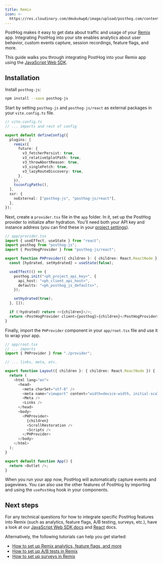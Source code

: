 ```yaml
---
title: Remix
icon: >-
  https://res.cloudinary.com/dmukukwp6/image/upload/posthog.com/contents/docs/integrate/frameworks/remix.svg
---
```



PostHog makes it easy to get data about traffic and usage of your [Remix](https://remix.run/) app. Integrating PostHog into your site enables analytics about user behavior, custom events capture, session recordings, feature flags, and more.

This guide walks you through integrating PostHog into your Remix app using the [JavaScript Web SDK](/docs/libraries/js).

## Installation

Install `posthog-js`:

```bash
npm install --save posthog-js
```

Start by setting `posthog-js` and `posthog-js/react` as external packages in your `vite.config.ts` file.

```ts
// vite.config.ts
// ... imports and rest of config

export default defineConfig({
  plugins: [
    remix({
      future: {
        v3_fetcherPersist: true,
        v3_relativeSplatPath: true,
        v3_throwAbortReason: true,
        v3_singleFetch: true,
        v3_lazyRouteDiscovery: true,
      },
    }),
    tsconfigPaths(),
  ],
  ssr: {
    noExternal: ["posthog-js", "posthog-js/react"],
  },
});
```

Next, create a `provider.tsx` file in the `app` folder. In it, set up the PostHog provider to initialize after hydration. You'll need both your API key and instance address (you can find these in your [project settings](https://us.posthog.com/project/settings)).

```ts
// app/provider.tsx
import { useEffect, useState } from "react";
import posthog from "posthog-js";
import { PostHogProvider } from "posthog-js/react";

export function PHProvider({ children }: { children: React.ReactNode }) {
  const [hydrated, setHydrated] = useState(false);

  useEffect(() => {
    posthog.init("<ph_project_api_key>", {
      api_host: "<ph_client_api_host>",
      defaults: "<ph_posthog_js_defaults>",
    });

    setHydrated(true);
  }, []);

  if (!hydrated) return <>{children}</>;
  return <PostHogProvider client={posthog}>{children}</PostHogProvider>;
}
```

Finally, import the `PHProvider` component in your `app/root.tsx` file and use it to wrap your app.

```ts
// app/root.tsx
// ... imports
import { PHProvider } from "./provider";

// ... links, meta, etc.

export function Layout({ children }: { children: React.ReactNode }) {
  return (
    <html lang="en">
      <head>
        <meta charSet="utf-8" />
        <meta name="viewport" content="width=device-width, initial-scale=1" />
        <Meta />
        <Links />
      </head>
      <body>
        <PHProvider>
          {children}
          <ScrollRestoration />
          <Scripts />
        </PHProvider>
      </body>
    </html>
  );
}

export default function App() {
  return <Outlet />;
}
```

When you run your app now, PostHog will automatically capture events and pageviews. You can also use the other features of PostHog by importing and using the `usePostHog` hook in your components.

<DetailSetUpReverseProxy />

<DetailGroupProductsInOneProject />

## Next steps

For any technical questions for how to integrate specific PostHog features into Remix (such as analytics, feature flags, A/B testing, surveys, etc.), have a look at our [JavaScript Web SDK docs](/docs/libraries/js/features) and [React](/docs/libraries/react) docs.

Alternatively, the following tutorials can help you get started:

- [How to set up Remix analytics, feature flags, and more](/tutorials/remix-analytics)
- [How to set up A/B tests in Remix](/tutorials/remix-ab-tests)
- [How to set up surveys in Remix](/tutorials/remix-surveys)
